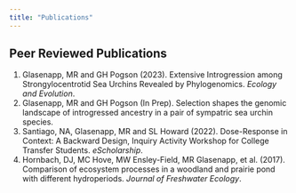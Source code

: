 ```yaml
---
title: "Publications"
---
```


## Peer Reviewed Publications

1.  Glasenapp, MR and GH Pogson (2023). Extensive Introgression among Strongylocentrotid Sea Urchins Revealed by Phylogenomics. *Ecology and Evolution*.
2.  Glasenapp, MR and GH Pogson (In Prep). Selection shapes the genomic landscape of introgressed ancestry in a pair of sympatric sea urchin species.
3.  Santiago, NA, Glasenapp, MR and SL Howard (2022). Dose-Response in Context: A Backward Design, Inquiry Activity Workshop for College Transfer Students. *eScholarship*.
4.  Hornbach, DJ, MC Hove, MW Ensley-Field, MR Glasenapp, et al. (2017). Comparison of ecosystem processes in a woodland and prairie pond with different hydroperiods. *Journal of Freshwater Ecology*.
